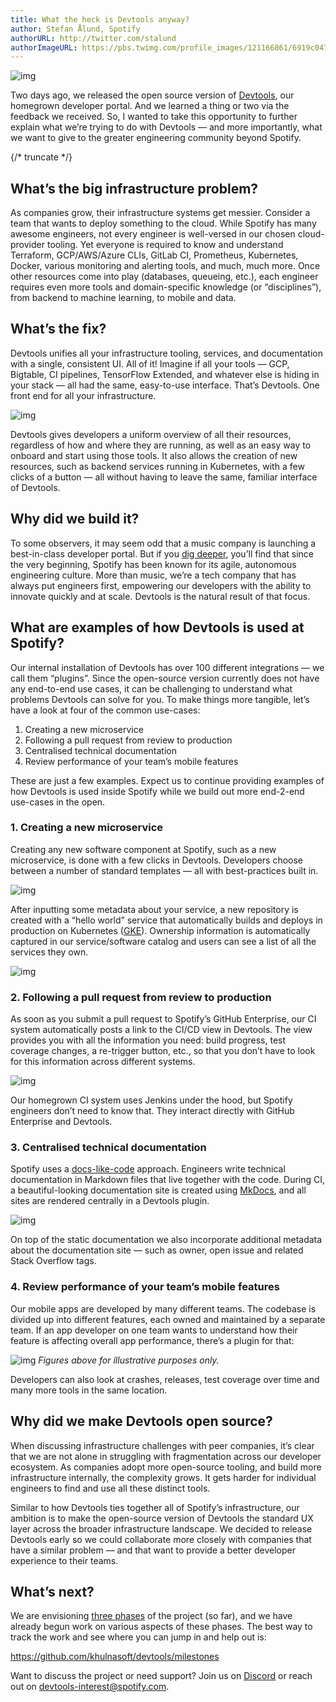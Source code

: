 ```yaml
---
title: What the heck is Devtools anyway?
author: Stefan Ålund, Spotify
authorURL: http://twitter.com/stalund
authorImageURL: https://pbs.twimg.com/profile_images/121166861/6919c047c0d0edaace78c3009b28e917-user-full-200-130.generated_400x400.jpg
---
```


![img](assets/2/spotify-labs-header.png)

Two days ago, we released the open source version of [Devtools](https://devtools.khulnasoft.com/), our homegrown developer portal. And we learned a thing or two via the feedback we received. So, I wanted to take this opportunity to further explain what we’re trying to do with Devtools — and more importantly, what we want to give to the greater engineering community beyond Spotify.

{/* truncate */}

## What’s the big infrastructure problem?

As companies grow, their infrastructure systems get messier. Consider a team that wants to deploy something to the cloud. While Spotify has many awesome engineers, not every engineer is well-versed in our chosen cloud-provider tooling. Yet everyone is required to know and understand Terraform, GCP/AWS/Azure CLIs, GitLab CI, Prometheus, Kubernetes, Docker, various monitoring and alerting tools, and much, much more. Once other resources come into play (databases, queueing, etc.), each engineer requires even more tools and domain-specific knowledge (or “disciplines”), from backend to machine learning, to mobile and data.

## What’s the fix?

Devtools unifies all your infrastructure tooling, services, and documentation with a single, consistent UI. All of it! Imagine if all your tools — GCP, Bigtable, CI pipelines, TensorFlow Extended, and whatever else is hiding in your stack — all had the same, easy-to-use interface. That’s Devtools. One front end for all your infrastructure.

![img](assets/2/screen.gif)

Devtools gives developers a uniform overview of all their resources, regardless of how and where they are running, as well as an easy way to onboard and start using those tools. It also allows the creation of new resources, such as backend services running in Kubernetes, with a few clicks of a button — all without having to leave the same, familiar interface of Devtools.

## Why did we build it?

To some observers, it may seem odd that a music company is launching a best-in-class developer portal. But if you [dig deeper](https://devtools.khulnasoft.com/background), you’ll find that since the very beginning, Spotify has been known for its agile, autonomous engineering culture. More than music, we’re a tech company that has always put engineers first, empowering our developers with the ability to innovate quickly and at scale. Devtools is the natural result of that focus.

## What are examples of how Devtools is used at Spotify?

Our internal installation of Devtools has over 100 different integrations — we call them “plugins”. Since the open-source version currently does not have any end-to-end use cases, it can be challenging to understand what problems Devtools can solve for you. To make things more tangible, let’s have a look at four of the common use-cases:

1. Creating a new microservice
2. Following a pull request from review to production
3. Centralised technical documentation
4. Review performance of your team’s mobile features

These are just a few examples. Expect us to continue providing examples of how Devtools is used inside Spotify while we build out more end-2-end use-cases in the open.

### 1. Creating a new microservice

Creating any new software component at Spotify, such as a new microservice, is done with a few clicks in Devtools. Developers choose between a number of standard templates — all with best-practices built in.

![img](assets/2/1.png)

After inputting some metadata about your service, a new repository is created with a “hello world” service that automatically builds and deploys in production on Kubernetes ([GKE](https://cloud.google.com/kubernetes-engine)). Ownership information is automatically captured in our service/software catalog and users can see a list of all the services they own.

![img](assets/2/2.png)

### 2. Following a pull request from review to production

As soon as you submit a pull request to Spotify’s GitHub Enterprise, our CI system automatically posts a link to the CI/CD view in Devtools. The view provides you with all the information you need: build progress, test coverage changes, a re-trigger button, etc., so that you don’t have to look for this information across different systems.

![img](assets/2/3.png)

Our homegrown CI system uses Jenkins under the hood, but Spotify engineers don’t need to know that. They interact directly with GitHub Enterprise and Devtools.

### 3. Centralised technical documentation

Spotify uses a [docs-like-code](https://www.youtube.com/watch?v=uFGCaZmA6d4) approach. Engineers write technical documentation in Markdown files that live together with the code. During CI, a beautiful-looking documentation site is created using [MkDocs](https://www.mkdocs.org/), and all sites are rendered centrally in a Devtools plugin.

![img](assets/2/4.png)

On top of the static documentation we also incorporate additional metadata about the documentation site — such as owner, open issue and related Stack Overflow tags.

### 4. Review performance of your team’s mobile features

Our mobile apps are developed by many different teams. The codebase is divided up into different features, each owned and maintained by a separate team. If an app developer on one team wants to understand how their feature is affecting overall app performance, there’s a plugin for that:

![img](assets/2/5.png)
_Figures above for illustrative purposes only._

Developers can also look at crashes, releases, test coverage over time and many more tools in the same location.

## Why did we make Devtools open source?

When discussing infrastructure challenges with peer companies, it’s clear that we are not alone in struggling with fragmentation across our developer ecosystem. As companies adopt more open-source tooling, and build more infrastructure internally, the complexity grows. It gets harder for individual engineers to find and use all these distinct tools.

Similar to how Devtools ties together all of Spotify’s infrastructure, our ambition is to make the open-source version of Devtools the standard UX layer across the broader infrastructure landscape. We decided to release Devtools early so we could collaborate more closely with companies that have a similar problem — and that want to provide a better developer experience to their teams.

## What’s next?

We are envisioning [three phases](https://github.com/khulnasoft/devtools/milestones) of the project (so far), and we have already begun work on various aspects of these phases. The best way to track the work and see where you can jump in and help out is:

https://github.com/khulnasoft/devtools/milestones

Want to discuss the project or need support? Join us on [Discord](https://discord.gg/devtools-687207715902193673) or reach out on [devtools-interest@spotify.com](mailto:devtools-interest@spotify.com).
